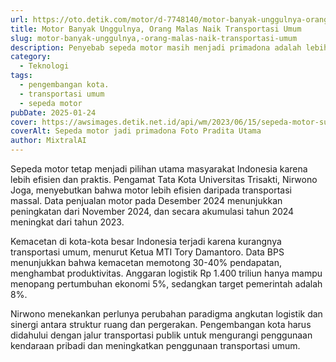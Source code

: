```yaml
---
url: https://oto.detik.com/motor/d-7748140/motor-banyak-unggulnya-orang-malas-naik-transportasi-umum
title: Motor Banyak Unggulnya, Orang Malas Naik Transportasi Umum
slug: motor-banyak-unggulnya,-orang-malas-naik-transportasi-umum
description: Penyebab sepeda motor masih menjadi primadona adalah lebih efisien dan praktis dalam bertransportasi.
category:
  - Teknologi
tags:
  - pengembangan kota.
  - transportasi umum
  - sepeda motor
pubDate: 2025-01-24
cover: https://awsimages.detik.net.id/api/wm/2023/06/15/sepeda-motor-sumbang-polusi-udara-terbesar-6_169.jpeg?wid=54&w=650&v=1&t=jpeg
coverAlt: Sepeda motor jadi primadona Foto Pradita Utama
author: MixtralAI
---
```

Sepeda motor tetap menjadi pilihan utama masyarakat Indonesia karena lebih efisien dan praktis. Pengamat Tata Kota Universitas Trisakti, Nirwono Joga, menyebutkan bahwa motor lebih efisien daripada transportasi massal. Data penjualan motor pada Desember 2024 menunjukkan peningkatan dari November 2024, dan secara akumulasi tahun 2024 meningkat dari tahun 2023.

Kemacetan di kota-kota besar Indonesia terjadi karena kurangnya transportasi umum, menurut Ketua MTI Tory Damantoro. Data BPS menunjukkan bahwa kemacetan memotong 30-40% pendapatan, menghambat produktivitas. Anggaran logistik Rp 1.400 triliun hanya mampu menopang pertumbuhan ekonomi 5%, sedangkan target pemerintah adalah 8%.

Nirwono menekankan perlunya perubahan paradigma angkutan logistik dan sinergi antara struktur ruang dan pergerakan. Pengembangan kota harus didahului dengan jalur transportasi publik untuk mengurangi penggunaan kendaraan pribadi dan meningkatkan penggunaan transportasi umum.
